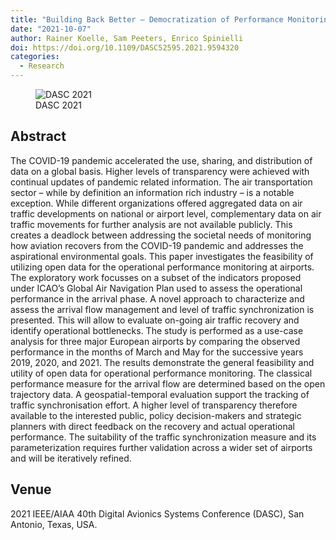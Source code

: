 ```yaml
---
title: "Building Back Better – Democratization of Performance Monitoring with Open Data"
date: "2021-10-07"
author: Rainer Koelle, Sam Peeters, Enrico Spinielli
doi: https://doi.org/10.1109/DASC52595.2021.9594320
categories:
  - Research
---
```


![DASC 2021](featured.png)

## Abstract

The COVID-19 pandemic accelerated the use, sharing, and distribution of data on a global basis. Higher levels of transparency were achieved with continual updates of pandemic related information. The air transportation sector – while by definition an information rich industry – is a notable exception. While different organizations offered aggregated data on air traffic developments on national or airport level, complementary data on air traffic movements for further analysis are not available publicly. This creates a deadlock between addressing the societal needs of monitoring how aviation recovers from the COVID-19 pandemic and addresses the aspirational environmental goals. This paper investigates the feasibility of utilizing open data for the operational performance monitoring at airports. The exploratory work focusses on a subset of the indicators proposed under ICAO’s Global Air Navigation Plan used to assess the operational performance in the arrival phase. A novel approach to characterize and assess the arrival flow management and level of traffic synchronization is presented. This will allow to evaluate on-going air traffic recovery and identify operational bottlenecks. The study is performed as a use-case analysis for three major European airports by comparing the observed performance in the months of March and May for the successive years 2019, 2020, and 2021. The results demonstrate the general feasibility and utility of open data for operational performance monitoring. The classical performance measure for the arrival flow are determined based on the open trajectory data. A geospatial-temporal evaluation support the tracking of traffic synchronisation effort. A higher level of transparency therefore available to the interested public, policy decision-makers and strategic planners with direct feedback on the recovery and actual operational performance. The suitability of the traffic synchronization measure and its parameterization requires further validation across a wider set of airports and will be iteratively refined.


## Venue

2021 IEEE/AIAA 40th Digital Avionics Systems Conference (DASC), San Antonio, Texas, USA.